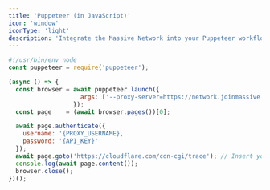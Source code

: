 ```yaml
---
title: 'Puppeteer (in JavaScript)'
icon: 'window'
iconType: 'light'
description: 'Integrate the Massive Network into your Puppeteer workflows by setting the `--proxy-server` launch flag then calling a page object’s `authenticate` method:'
---
```


```javascript
#!/usr/bin/env node
const puppeteer = require('puppeteer');

(async () => {
  const browser = await puppeteer.launch({
                    args: ['--proxy-server=https://network.joinmassive.com:65535']
                  });
  const page    = (await browser.pages())[0];

  await page.authenticate({
    username: '{PROXY_USERNAME},
    password: '{API_KEY}'
  });
  await page.goto('https://cloudflare.com/cdn-cgi/trace'); // Insert your target URL here
  console.log(await page.content());
  browser.close();
})();
```